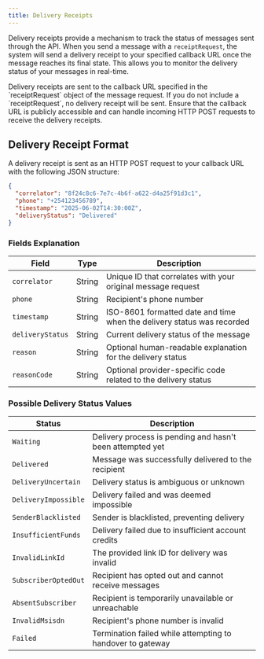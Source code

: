 ```yaml
---
title: Delivery Receipts
---
```


Delivery receipts provide a mechanism to track the status of messages sent through the API. When you send a message with a `receiptRequest`, the system will send a delivery receipt to your specified callback URL once the message reaches its final state.
This allows you to monitor the delivery status of your messages in real-time.

<Note>
  Delivery receipts are sent to the callback URL specified in the
  `receiptRequest` object of the message request. If you do not include a
  `receiptRequest`, no delivery receipt will be sent.
</Note>

<Note>
  Ensure that the callback URL is publicly accessible and can handle incoming
  HTTP POST requests to receive the delivery receipts.
</Note>

## Delivery Receipt Format

A delivery receipt is sent as an HTTP POST request to your callback URL with the following JSON structure:

```json
{
  "correlator": "8f24c8c6-7e7c-4b6f-a622-d4a25f91d3c1",
  "phone": "+254123456789",
  "timestamp": "2025-06-02T14:30:00Z",
  "deliveryStatus": "Delivered"
}
```

### Fields Explanation

| Field            | Type   | Description                                                            |
| ---------------- | ------ | ---------------------------------------------------------------------- |
| `correlator`     | String | Unique ID that correlates with your original message request           |
| `phone`          | String | Recipient's phone number                                               |
| `timestamp`      | String | ISO-8601 formatted date and time when the delivery status was recorded |
| `deliveryStatus` | String | Current delivery status of the message                                 |
| `reason`         | String | Optional human-readable explanation for the delivery status            |
| `reasonCode`     | String | Optional provider-specific code related to the delivery status         |

### Possible Delivery Status Values

| Status               | Description                                                |
| -------------------- | ---------------------------------------------------------- |
| `Waiting`            | Delivery process is pending and hasn't been attempted yet  |
| `Delivered`          | Message was successfully delivered to the recipient        |
| `DeliveryUncertain`  | Delivery status is ambiguous or unknown                    |
| `DeliveryImpossible` | Delivery failed and was deemed impossible                  |
| `SenderBlacklisted`  | Sender is blacklisted, preventing delivery                 |
| `InsufficientFunds`  | Delivery failed due to insufficient account credits        |
| `InvalidLinkId`      | The provided link ID for delivery was invalid              |
| `SubscriberOptedOut` | Recipient has opted out and cannot receive messages        |
| `AbsentSubscriber`   | Recipient is temporarily unavailable or unreachable        |
| `InvalidMsisdn`      | Recipient's phone number is invalid                        |
| `Failed`             | Termination failed while attempting to handover to gateway |
